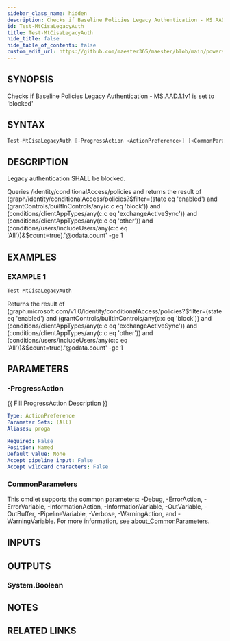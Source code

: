```yaml
---
sidebar_class_name: hidden
description: Checks if Baseline Policies Legacy Authentication - MS.AAD.1.1v1 is set to 'blocked'
id: Test-MtCisaLegacyAuth
title: Test-MtCisaLegacyAuth
hide_title: false
hide_table_of_contents: false
custom_edit_url: https://github.com/maester365/maester/blob/main/powershell/public/Test-MtCisaLegacyAuth.ps1
---
```


## SYNOPSIS

Checks if Baseline Policies Legacy Authentication - MS.AAD.1.1v1 is set to 'blocked'

## SYNTAX

```powershell
Test-MtCisaLegacyAuth [-ProgressAction <ActionPreference>] [<CommonParameters>]
```

## DESCRIPTION

Legacy authentication SHALL be blocked.

Queries /identity/conditionalAccess/policies
and returns the result of
 (graph/identity/conditionalAccess/policies?$filter=(state eq 'enabled') and (grantControls/builtInControls/any(c:c eq 'block')) and (conditions/clientAppTypes/any(c:c eq 'exchangeActiveSync')) and (conditions/clientAppTypes/any(c:c eq 'other')) and (conditions/users/includeUsers/any(c:c eq 'All'))&$count=true).'@odata.count' -ge 1

## EXAMPLES

### EXAMPLE 1

```powershell
Test-MtCisaLegacyAuth
```

Returns the result of (graph.microsoft.com/v1.0/identity/conditionalAccess/policies?$filter=(state eq 'enabled') and (grantControls/builtInControls/any(c:c eq 'block')) and (conditions/clientAppTypes/any(c:c eq 'exchangeActiveSync')) and (conditions/clientAppTypes/any(c:c eq 'other')) and (conditions/users/includeUsers/any(c:c eq 'All'))&$count=true).'@odata.count' -ge 1

## PARAMETERS

### -ProgressAction

\{\{ Fill ProgressAction Description \}\}

```yaml
Type: ActionPreference
Parameter Sets: (All)
Aliases: proga

Required: False
Position: Named
Default value: None
Accept pipeline input: False
Accept wildcard characters: False
```

### CommonParameters

This cmdlet supports the common parameters: -Debug, -ErrorAction, -ErrorVariable, -InformationAction, -InformationVariable, -OutVariable, -OutBuffer, -PipelineVariable, -Verbose, -WarningAction, and -WarningVariable. For more information, see [about_CommonParameters](http://go.microsoft.com/fwlink/?LinkID=113216).

## INPUTS

## OUTPUTS

### System.Boolean

## NOTES

## RELATED LINKS
